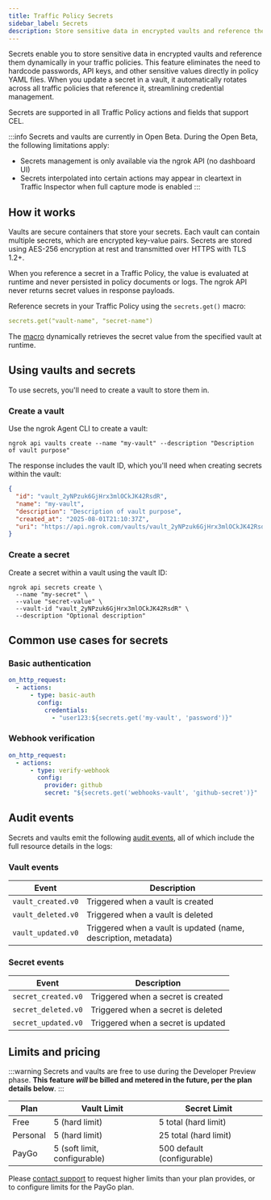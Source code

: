 ```yaml
---
title: Traffic Policy Secrets
sidebar_label: Secrets
description: Store sensitive data in encrypted vaults and reference them dynamically in your traffic policies.
---
```


Secrets enable you to store sensitive data in encrypted vaults and reference them dynamically in your traffic policies.
This feature eliminates the need to hardcode passwords, API keys, and other sensitive values directly in policy YAML files.
When you update a secret in a vault, it automatically rotates across all traffic policies that reference it, streamlining credential management.

Secrets are supported in all Traffic Policy actions and fields that support CEL.

:::info
Secrets and vaults are currently in Open Beta.
During the Open Beta, the following limitations apply:

- Secrets management is only available via the ngrok API (no dashboard UI)
- Secrets interpolated into certain actions may appear in cleartext in Traffic Inspector when full capture mode is enabled
  :::

## How it works

Vaults are secure containers that store your secrets.
Each vault can contain multiple secrets, which are encrypted key-value pairs.
Secrets are stored using AES-256 encryption at rest and transmitted over HTTPS with TLS 1.2+.

When you reference a secret in a Traffic Policy, the value is evaluated at runtime and never persisted in policy documents or logs.
The ngrok API never returns secret values in response payloads.

Reference secrets in your Traffic Policy using the `secrets.get()` macro:

```yaml
secrets.get("vault-name", "secret-name")
```

The [macro](https://ngrok.com/docs/traffic-policy/macros/#secretsgetstring-string---string) dynamically retrieves the secret value from the specified vault at runtime.

## Using vaults and secrets

To use secrets, you'll need to create a vault to store them in.

### Create a vault

Use the ngrok Agent CLI to create a vault:

```shell
ngrok api vaults create --name "my-vault" --description "Description of vault purpose"
```

The response includes the vault ID, which you'll need when creating secrets within the vault:

```json
{
  "id": "vault_2yNPzuk6GjHrx3mlOCkJK42RsdR",
  "name": "my-vault",
  "description": "Description of vault purpose",
  "created_at": "2025-08-01T21:10:37Z",
  "uri": "https://api.ngrok.com/vaults/vault_2yNPzuk6GjHrx3mlOCkJK42RsdR"
}
```

### Create a secret

Create a secret within a vault using the vault ID:

```shell
ngrok api secrets create \
  --name "my-secret" \
  --value "secret-value" \
  --vault-id "vault_2yNPzuk6GjHrx3mlOCkJK42RsdR" \
  --description "Optional description"
```

## Common use cases for secrets

### Basic authentication

```yaml
on_http_request:
  - actions:
      - type: basic-auth
        config:
          credentials:
            - "user123:${secrets.get('my-vault', 'password')}"
```

### Webhook verification

```yaml
on_http_request:
  - actions:
      - type: verify-webhook
        config:
          provider: github
          secret: "${secrets.get('webhooks-vault', 'github-secret')}"
```

## Audit events

Secrets and vaults emit the following [audit events](/obs/events/reference/#audit-events), all of which include the full resource details in the logs:

### Vault events

| Event              | Description                                                     |
| ------------------ | --------------------------------------------------------------- |
| `vault_created.v0` | Triggered when a vault is created                               |
| `vault_deleted.v0` | Triggered when a vault is deleted                               |
| `vault_updated.v0` | Triggered when a vault is updated (name, description, metadata) |

### Secret events

| Event               | Description                        |
| ------------------- | ---------------------------------- |
| `secret_created.v0` | Triggered when a secret is created |
| `secret_deleted.v0` | Triggered when a secret is deleted |
| `secret_updated.v0` | Triggered when a secret is updated |

## Limits and pricing

:::warning
Secrets and vaults are free to use during the Developer Preview phase.
**This feature _will_ be billed and metered in the future, per the plan details below**.
:::

| Plan     | Vault Limit                  | Secret Limit               |
| -------- | ---------------------------- | -------------------------- |
| Free     | 5 (hard limit)               | 5 total (hard limit)       |
| Personal | 5 (hard limit)               | 25 total (hard limit)      |
| PayGo    | 5 (soft limit, configurable) | 500 default (configurable) |

Please [contact support](mailto:support@ngrok.com) to request higher limits than your plan provides, or to configure limits for the PayGo plan.
